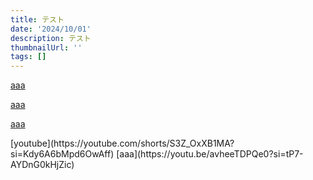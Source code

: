 ```yaml
---
title: テスト
date: '2024/10/01'
description: テスト
thumbnailUrl: ''
tags: []
---
```



[aaa](https://twitter.com/k0masandesu/status/1833462763378659562/)

[aaa](https://x.com/study_unnatural/status/1841471291016294593/)

[aaa](https://qiita.com/Qiita/items/c686397e4a0f4f11683d#links---%E3%83%AA%E3%83%B3%E3%82%AF)


<Youtube id="S3Z_OxXB1MA" />
[youtube](https://youtube.com/shorts/S3Z_OxXB1MA?si=Kdy6A6bMpd6OwAff)
[aaa](https://youtu.be/avheeTDPQe0?si=tP7-AYDnG0kHjZic)